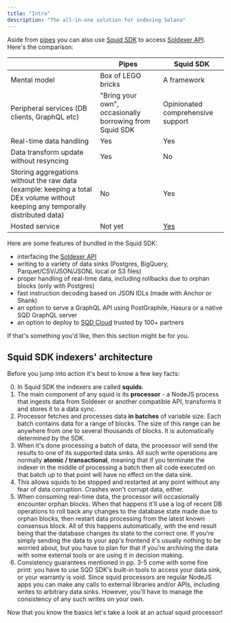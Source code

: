 ```yaml
---
title: "Intro"
description: "The all-in-one solution for indexing Solana"
---
```


Aside from [pipes](/pipes/overview) you can also use [Squid SDK](https://docs.sqd.ai/sdk/) to access [Soldexer API](/api-reference/introduction). Here's the comparison:

|      | Pipes | Squid SDK |
|------|-------|-----------|
| Mental model | Box of LEGO bricks | A framework |
| Peripheral services (DB clients, GraphQL etc) | "Bring your own", occasionally borrowing from Squid SDK | Opinionated comprehensive support |
| Real-time data handling | Yes | Yes |
| Data transform update without resyncing | Yes | No |
| Storing aggregations without the raw data (example: keeping a total DEx volume without keeping any temporally distributed data) | No | Yes |
| Hosted service | Not yet | [Yes](https://docs.sqd.ai/cloud/) |

Here are some features of bundled in the Squid SDK:

 - interfacing the [Soldexer API](/api-reference/introduction)
 - writing to a variety of data sinks (Postgres, BigQuery, Parquet/CSV/JSON/JSONL local or S3 files)
 - proper handling of real-time data, including rollbacks due to orphan blocks (only with Postgres)
 - fast instruction decoding based on JSON IDLs (made with Anchor or Shank)
 - an option to serve a GraphQL API using PostGraphile, Hasura or a native SQD GraphQL server
 - an option to deploy to [SQD Cloud](https://app.subsquid.io) trusted by 100+ partners

If that's something you'd like, then this section might be for you.

## Squid SDK indexers' architecture

Before you jump into action it's best to know a few key facts:

0. In Squid SDK the indexers are called **squids**.
1. The main component of any squid is its **processor** - a NodeJS process that ingests data from Soldexer or another compatible API, transforms it and stores it to a data sync.
2. Processor fetches and processes data **in batches** of variable size. Each batch contains data for a range of blocks. The size of this range can be anywhere from one to several thousands of blocks. It is automatically determined by the SDK.
3. When it's done processing a batch of data, the processor will send the results to one of its supported data sinks. All such write operations are normally **atomic / transactional**, meaning that if you terminate the indexer in the middle of processing a batch then all code executed on that batch up to that point will have no effect on the data sink.
4. This allows squids to be stopped and restarted at any point without any fear of data corruption. Crashes won't corrupt data, either.
5. When consuming real-time data, the processor will occasionally encounter orphan blocks. When that happens it'll use a log of recent DB operations to roll back any changes to the database state made due to orphan blocks, then restart data processing from the latest known consensus block. All of this happens automatically, with the end result being that the database changes its state to the correct one. If you're simply sending the data to your app's frontend it's usually nothing to be worried about, but you have to plan for that if you're archiving the data with some external tools or are using it in decision making.
6. Consistency guarantees mentioned in pp. 3-5 come with some fine print: you have to use SQD SDK's built-in tools to access your data sink, or your warranty is void. Since squid processors are regular NodeJS apps you can make any calls to external libraries and/or APIs, including writes to arbitrary data sinks. However, you'll have to manage the consistency of any such writes on your own.

Now that you know the basics let's take a look at an actual squid processor!
